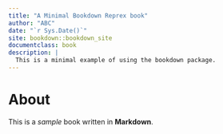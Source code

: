 ```yaml
--- 
title: "A Minimal Bookdown Reprex book"
author: "ABC"
date: "`r Sys.Date()`"
site: bookdown::bookdown_site
documentclass: book
description: |
  This is a minimal example of using the bookdown package.
---
```


# About

This is a _sample_ book written in **Markdown**. 
